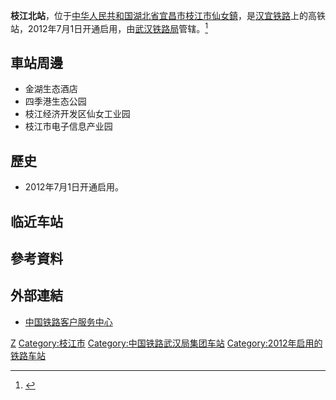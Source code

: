 {{Infobox China railway station
|车站名称 = 枝江北站
|图片 = 
|图片介绍 = 
|车站拼音 = Zhijiangbei
|英文名称 = Zhijiangbei Railway Station
|车站代码 =
|电报码 = ZIN
|拼音码 = ZJB
|始建年份 = 2009年
|开通运营 = 2012年7月1日<ref>{{cite news|title=铁道部:汉宜铁路开通运营|url=http://www.china-mor.gov.cn/xwzx/ztbd/201207/t20120702_32664.html|deadurl=yes|archiveurl=https://web.archive.org/web/20121109135404/http://www.china-mor.gov.cn/xwzx/ztbd/201207/t20120702_32664.html|archivedate=2012-11-09}}</ref>
|车站类型 = 客运站
|车站位置 = [[湖北省|湖北省]][[宜昌市|宜昌市]][[枝江市|枝江市]][[仙女鎮_(枝江市)|仙女鎮]]
|坐标={{coord|30|28|47.57|N|111|46|0.31|E|display=inline,title}}
|归属 = [[武汉铁路局|武汉铁路局]][[汉口站|汉口站]]<ref>[http://www.cnhubei.com/news/gdxw/201206/t2117478.shtml 汉宜铁路开通在即 汉口站已做好迎客准备] {{Wayback|url=http://www.cnhubei.com/news/gdxw/201206/t2117478.shtml |date=20170812062017 }}2012-06-27 荆楚网</ref>
|车站等级 = [[三等站_(中铁)|三等站]]
|线路 = [[汉宜铁路|汉宜铁路]]
|月台数目 = 
|股道数目 = 
}}
'''枝江北站'''，位于[[中华人民共和国|中华人民共和国]][[湖北省|湖北省]][[宜昌市|宜昌市]][[枝江市|枝江市]][[仙女鎮_(枝江市)|仙女鎮]]，是[[汉宜铁路|汉宜铁路]]上的高铁站，2012年7月1日开通启用，由[[武汉铁路局|武汉铁路局]]管辖。<ref>{{Cite web |url=http://search.huochepiao.com/huochezhan/jieshao/3719.htm |title=枝江北站介绍 |access-date=2018-02-03 |archive-date=2019-11-18 |archive-url=https://web.archive.org/web/20191118023221/http://search.huochepiao.com/huochezhan/jieshao/3719.htm |dead-url=no }}</ref>
==車站周邊==
* 金湖生态酒店
* 四季港生态公园
* 枝江经济开发区仙女工业园
* 枝江市电子信息产业园

==歷史==
* 2012年7月1日开通启用。
== 临近车站 ==
{{start rail box}}
{{s-inop|[[荊州站|荊州站]]|}}
{{s-line|[[汉宜铁路|汉宜铁路]]|}}
{{s-inop|[[宜昌东站|宜昌东站]]|}}
{{end box}}
==參考資料==
{{reflist}}
==外部連結==
* [http://www.12306.cn/mormhweb/ 中国铁路客户服务中心] {{Wayback|url=http://www.12306.cn/mormhweb/ |date=20180205163941 }}
{{China-rail-stub}}
{{汉宜铁路}}
[[Category:宜昌市铁路车站|Z]]
[[Category:枝江市|Category:枝江市]]
[[Category:中国铁路武汉局集团车站|Category:中国铁路武汉局集团车站]]
[[Category:2012年启用的铁路车站|Category:2012年启用的铁路车站]]